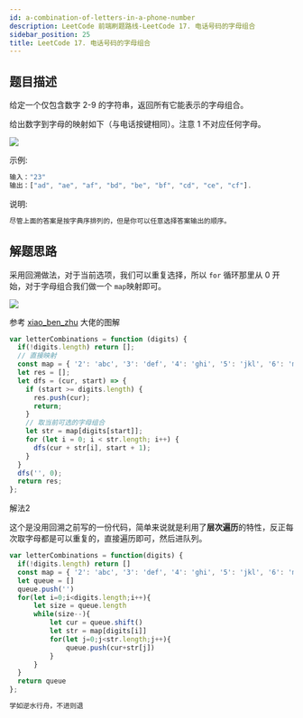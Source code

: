 ```yaml
---
id: a-combination-of-letters-in-a-phone-number
description: LeetCode 前端刷题路线-LeetCode 17. 电话号码的字母组合
sidebar_position: 25
title: LeetCode 17. 电话号码的字母组合
---
```


## 题目描述
给定一个仅包含数字 2-9 的字符串，返回所有它能表示的字母组合。

给出数字到字母的映射如下（与电话按键相同）。注意 1 不对应任何字母。

![](https://img-blog.csdnimg.cn/20200924151801985.png?x-oss-process=image/watermark,type_ZmFuZ3poZW5naGVpdGk,shadow_10,text_aHR0cHM6Ly9ibG9nLmNzZG4ubmV0L3dlaXhpbl80MjQyOTcxOA==,size_16,color_FFFFFF,t_70#pic_center)


示例:

```javascript
输入："23"
输出：["ad", "ae", "af", "bd", "be", "bf", "cd", "ce", "cf"].
```

说明:

```javascript
尽管上面的答案是按字典序排列的，但是你可以任意选择答案输出的顺序。
```


## 解题思路

采用回溯做法，对于当前选项，我们可以重复选择，所以 `for` 循环那里从 0 开始，对于字母组合我们做一个 `map`映射即可。

![](https://img-blog.csdnimg.cn/2020092415195179.png?x-oss-process=image/watermark,type_ZmFuZ3poZW5naGVpdGk,shadow_10,text_aHR0cHM6Ly9ibG9nLmNzZG4ubmV0L3dlaXhpbl80MjQyOTcxOA==,size_16,color_FFFFFF,t_70#pic_center)


参考 <a href="https://leetcode-cn.com/problems/letter-combinations-of-a-phone-number/solution/shou-hua-tu-jie-liang-chong-jie-fa-dfshui-su-bfsya/">xiao_ben_zhu</a> 大佬的图解

```javascript
var letterCombinations = function (digits) {
  if(!digits.length) return [];
  // 直接映射
  const map = { '2': 'abc', '3': 'def', '4': 'ghi', '5': 'jkl', '6': 'mno', '7': 'pqrs', '8': 'tuv', '9': 'wxyz' };
  let res = [];
  let dfs = (cur, start) => {
    if (start >= digits.length) {
      res.push(cur);
      return;
    }
    // 取当前可选的字母组合
    let str = map[digits[start]];
    for (let i = 0; i < str.length; i++) {
      dfs(cur + str[i], start + 1);
    }
  }
  dfs('', 0);
  return res;
};
```
解法2

这个是没用回溯之前写的一份代码，简单来说就是利用了**层次遍历**的特性，反正每次取字母都是可以重复的，直接遍历即可，然后进队列。

```javascript
var letterCombinations = function(digits) {
  if(!digits.length) return []
  const map = { '2': 'abc', '3': 'def', '4': 'ghi', '5': 'jkl', '6': 'mno', '7': 'pqrs', '8': 'tuv', '9': 'wxyz' };
  let queue = []
  queue.push('')
  for(let i=0;i<digits.length;i++){
      let size = queue.length
      while(size--){
          let cur = queue.shift()
          let str = map[digits[i]]
          for(let j=0;j<str.length;j++){
              queue.push(cur+str[j])
          }
      }
  }
  return queue
};
```

```javascript
学如逆水行舟，不进则退
```



